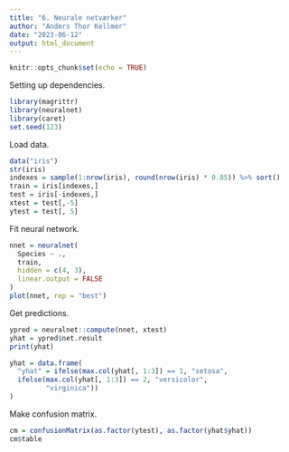 ```yaml
---
title: "6. Neurale netværker"
author: "Anders Thor Kellmer"
date: "2023-06-12"
output: html_document
---
```


```r
knitr::opts_chunk$set(echo = TRUE)
```

Setting up dependencies.

```r
library(magrittr)
library(neuralnet)
library(caret)
set.seed(123)
```
Load data.

```r
data("iris")
str(iris)
indexes = sample(1:nrow(iris), round(nrow(iris) * 0.85)) %>% sort()
train = iris[indexes,]
test = iris[-indexes,]
xtest = test[,-5]
ytest = test[, 5]
```

Fit neural network.

```r
nnet = neuralnet(
  Species ~ .,
  train,
  hidden = c(4, 3),
  linear.output = FALSE
)
plot(nnet, rep = "best")
```

Get predictions.

```r
ypred = neuralnet::compute(nnet, xtest)
yhat = ypred$net.result
print(yhat)

yhat = data.frame(
  "yhat" = ifelse(max.col(yhat[, 1:3]) == 1, "setosa",
  ifelse(max.col(yhat[, 1:3]) == 2, "versicolor", 
         "virginica"))
)
```

Make confusion matrix.

```r
cm = confusionMatrix(as.factor(ytest), as.factor(yhat$yhat))
cm$table
```


